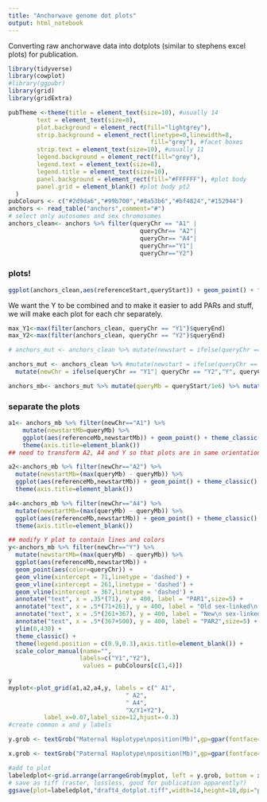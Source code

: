 ```yaml
---
title: "Anchorwave genome dot plots"
output: html_notebook
---
```


Converting raw anchorwave data into dotplots (similar to stephens excel plots) for publication.

```r
library(tidyverse)
library(cowplot)
#library(ggpubr)
library(grid)
library(gridExtra)

pubTheme <-theme(title = element_text(size=10), #usually 14
        text = element_text(size=8),
        plot.background = element_rect(fill="lightgrey"),
        strip.background = element_rect(linetype=0,linewidth=8,
                                        fill="grey"), #facet boxes
        strip.text = element_text(size=10), #usually 11
        legend.background = element_rect(fill="grey"),
        legend.text = element_text(size=8),
        legend.title = element_text(size=10),
        panel.background = element_rect(fill="#FFFFFF"), #plot body
        panel.grid = element_blank() #plot body pt2
  )
pubColours <- c("#2d9da6","#99b700","#8a53b6","#bf4824","#152944")
anchors <- read_table("anchors",comment="#")
# select only autosomes and sex chromosomes
anchors_clean<- anchors %>% filter(queryChr == "A1" | 
                                     queryChr== "A2"|
                                     queryChr== "A4"|
                                     queryChr=="Y1"|
                                     queryChr=="Y2")
```
### plots!
```r
ggplot(anchors_clean,aes(referenceStart,queryStart)) + geom_point() + facet_wrap(~queryChr)
```
We want the Y to be combined and to make it easier to add PARs and stuff, we will make each plot for each chr separately.
```r
max_Y1<-max(filter(anchors_clean, queryChr == "Y1")$queryEnd)
max_Y2<-max(filter(anchors_clean, queryChr == "Y2")$queryEnd)

# anchors_mut <- anchors_clean %>% mutate(newstart = ifelse(queryChr == "Y2",(queryStart+max_Y1), queryStart)) %>% mutate(newChr = ifelse(queryChr == "Y1"| queryChr == "Y2","Y", queryChr)) #%>% mutate(.,queryMb = newstart/1e6) %>% mutate(.,referenceMb = referenceStart/1e6)

anchors_mut <- anchors_clean %>% #mutate(newstart = ifelse(queryChr == "Y1",(queryStart+max_Y2), queryStart)) 
  mutate(newChr = ifelse(queryChr == "Y1"| queryChr == "Y2","Y", queryChr))

anchors_mb<- anchors_mut %>% mutate(queryMb = queryStart/1e6) %>% mutate(referenceMb = referenceStart/1e6)


```

### separate the plots

```r
a1<- anchors_mb %>% filter(newChr=="A1") %>% 
    mutate(newstartMb=queryMb) %>%
    ggplot(aes(referenceMb,newstartMb)) + geom_point() + theme_classic() +
    theme(axis.title=element_blank())
## need to transform A2, A4 and Y so that plots are in same orientation

a2<-anchors_mb %>% filter(newChr=="A2") %>%
  mutate(newstartMb=(max(queryMb) - queryMb)) %>%
  ggplot(aes(referenceMb,newstartMb)) + geom_point() + theme_classic() +
  theme(axis.title=element_blank())

a4<-anchors_mb %>% filter(newChr=="A4") %>%
  mutate(newstartMb=(max(queryMb) - queryMb)) %>%
  ggplot(aes(referenceMb,newstartMb)) + geom_point() + theme_classic() +
  theme(axis.title=element_blank())

## modify Y plot to contain lines and colors
y<-anchors_mb %>% filter(newChr=="Y") %>%
  mutate(newstartMb=(max(queryMb) - queryMb)) %>%
  ggplot(aes(referenceMb,newstartMb)) + 
  geom_point(aes(color=queryChr)) + 
  geom_vline(xintercept = 71,linetype = 'dashed') +
  geom_vline(xintercept = 261,linetype = 'dashed') +
  geom_vline(xintercept = 367,linetype = 'dashed') +
  annotate("text", x = .35*(71), y = 400, label = "PAR1",size=5) +
  annotate("text", x = .5*(71+261), y = 400, label = "Old sex-linked\n region",size =5) +
  annotate("text", x = .5*(261+367), y = 400, label = "New\n sex-linked\n region",size=5) +
  annotate("text", x = .5*(367+500), y = 400, label = "PAR2",size=5) +
  ylim(0,430) +
  theme_classic() +
  theme(legend.position = c(0.9,0.3),axis.title=element_blank()) +
  scale_color_manual(name="",
                    labels=c("Y1","Y2"),
                     values = pubColours[c(1,4)])
  
y
myplot<-plot_grid(a1,a2,a4,y, labels = c(" A1",
                                 " A2",
                                 " A4",
                                 "X/Y1+Y2"), 
          label_x=0.07,label_size=12,hjust=-0.3)
#create common x and y labels

y.grob <- textGrob("Maternal Haplotype\nposition(Mb)",gp=gpar(fontface="bold", fontsize=18), rot=90)

x.grob <- textGrob("Paternal Haplotype\nposition(Mb)",gp=gpar(fontface="bold", fontsize=18))

#add to plot
labeledplot<-grid.arrange(arrangeGrob(myplot, left = y.grob, bottom = x.grob))
# save as tiff (raster, lossless, good for publication apparently?)
ggsave(plot=labeledplot,"draft4_dotplot.tiff",width=14,height=10,dpi="print",device="tiff")
```




